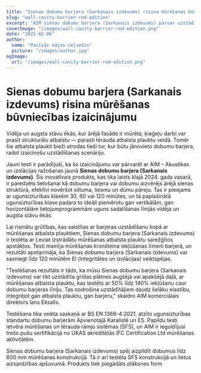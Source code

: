 ```yaml
---
title: "Sienas dobumu barjera (Sarkanais izdevums) risina mūrēšanas būvniecības izaicinājumu"
slug: "wall-cavity-barrier-red-edition"
excerpt: "AIM sienas dobumu barjera (Sarkanais izdevums) pārvar uzstādīšanas izaicinājumus, integrējoties ar mūrēšanas atbalsta plauktiem, nodrošinot izturīgu ugunsdrošību."
coverImage: "/images/wall-cavity-barrier-red-edition.png"
date: "2025-02-06"
author:
  name: "Pasīvās mājas ceļvedis"
  picture: "/images/author.jpg"
ogImage:
  url: "/images/wall-cavity-barrier-red-edition.png"
---
```


# Sienas dobumu barjera (Sarkanais izdevums) risina mūrēšanas būvniecības izaicinājumu

Vidēja un augsta stāvu ēkās, kur ārējā fasāde ir mūrēta, ķieģeļu darbi var prasīt strukturālu atbalstu — parasti tērauda atbalsta plauktu veidā. Tomēr šie atbalsta plaukti bieži atrodas tieši tur, kur būtu jānovieto dobumu barjera, radot izaicinošu uzstādīšanas scenāriju.

Jauni testi ir parādījuši, ka šo izaicinājumu var pārvarēt ar AIM – Akustikas un izolācijas ražošanas jaunā **Sienas dobumu barjera (Sarkanais izdevums)**. Šis inovatīvais produkts, kas tika laists klajā 2024. gada vasarā, ir paredzēts lietošanai kā dobumu barjera vai dobumu aizvērējs ārējā sienas struktūrā, efektīvi novēršot siltuma, liesmu un dūmu pāreju. Tas ir pieejams ar ugunsizturības klasēm 30, 60 vai 120 minūtes, un tā paplašinātā ugunsizturības klase padara to ideāli piemērotu gan vertikālām, gan horizontālām lietojumprogrammām uguns sadalīšanas līnijās vidēja un augsta stāvu ēkās.

Lai risinātu grūtības, kas saistītas ar barjeras uzstādīšanu kopā ar mūrēšanas atbalsta plauktiem, Sienas dobumu barjera (Sarkanais izdevums) ir testēta ar Leviat izstrādātu mūrēšanas atbalsta plauktu sarežģītos apstākļos. Testi mainīja mūrēšanas kronšteina iekļūšanas līmeni barjerā, un rezultāti apstiprināja, ka Sienas dobumu barjera (Sarkanais izdevums) var sasniegt līdz 120 minūtēm EI (integritātes un izolācijas) veiktspējas.

"Testēšanas rezultāts ir tāds, ka mūsu Sienas dobumu barjera (Sarkanais izdevums) var tikt uzstādīta grīdas plātnes augšējā vai apakšējā daļā, ar mūrēšanas atbalsta plauktu, kas testēts ar 50% līdz 140% iekļūšanu caur dobumu barjeras līniju. Tas nodrošina uzstādītājiem daudz lielāku elastību, integrējot gan atbalsta plauktu, gan barjeru," skaidro AIM komerciālais direktors Ians Eksalls.

Testēšana tika veikta saskaņā ar BS EN 1366-4:2021, atzīto ugunsizturības standartu dobumu barjerām Apvienotajā Karalistē un ES. Papildu testi ietvēra mūrēšanas un tērauda rāmju sistēmas (SFS), un AIM ir ieguldījusi trešo pušu sertifikācijā no UKAS akreditētās IFC Certification Ltd mūrēšanas aktivitātēm.

Sienas dobumu barjera (Sarkanais izdevums) spēj aizpildīt dobumus līdz 600 mm mūrēšanas konstrukcijā. Tā ir arī testēta SFS konstrukcijā un lietus aizsardzības apšuvumā. Produkts tiek piegādāts plāksnes form
